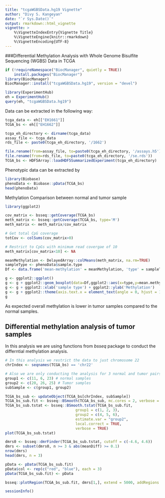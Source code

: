 ```yaml
---
title: "tcgaWGBSData.hg19 Vignette"
author: "Divy S. Kangeyan"
date: "`r Sys.Date()`"
output: rmarkdown::html_vignette
vignette: >
    %\VignetteIndexEntry{Vignette Title}
    %\VignetteEngine{knitr::rmarkdown}
    %\VignetteEncoding{UTF-8}
---
```


###Differential Methylation Analysis with Whole Genome Bisulfite Sequencing (WGBS) Data in TCGA
```r
if (!requireNamespace("BiocManager", quietly = TRUE))
    install.packages("BiocManager")
library(BiocManager)
BiocManager::install("tcgaWGBSData.hg19", version = "devel")
```

```r
library(ExperimentHub)
eh = ExperimentHub()
query(eh, "tcgaWGBSData.hg19")
```

Data can be extracted in the following way:
```r
tcga_data <- eh[["EH1661"]]
TCGA_bs <- eh[["EH1662"]]

tcga_eh_directory <- dirname(tcga_data)
assay_file <- tcga_data
rds_file <- paste0(tcga_eh_directory, '/1662')

file.rename(from=assay_file, to=paste0(tcga_eh_directory, '/assays.h5'))
file.rename(from=rds_file, to=paste0(tcga_eh_directory, '/se.rds'))
TCGA_bs <- HDF5Array::loadHDF5SummarizedExperiment(tcga_eh_directory)
```

Phenotypic data can be extracted by
```r
library(Biobase)
phenoData <- Biobase::pData(TCGA_bs)
head(phenoData)
```


Methylation Comparison between normal and tumor sample
```r
library(ggplot2)

cov_matrix <- bsseq::getCoverage(TCGA_bs)
meth_matrix <- bsseq::getCoverage(TCGA_bs, type='M')
meth_matrix <- meth_matrix/cov_matrix

# Get total CpG coverage
totCov <- colSums(cov_matrix>0)

# Restrict to CpGs with minimum read covergae of 10
meth_matrix[cov_matrix<10] <- NA 

meanMethylation <- DelayedArray::colMeans(meth_matrix, na.rm=TRUE)
sampleType <- phenoData$sample.type
Df <- data.frame('mean-methylation' = meanMethylation, 'type' = sampleType)

g <- ggplot2::ggplot() 
g <- g + ggplot2::geom_boxplot(data=Df,ggplot2::aes(x=type,y=mean.methylation))
g <- g + ggplot2::xlab('sample type') + ggplot2::ylab('Methylation') 
g <- g + ggplot2::theme(axis.text.x = element_text(angle = 0, hjust = 1))
g

```

As expected overall methylation is lower in tumor samples compared to the normal samples.


## Differential methylation analysis of tumor samples
In this analysis we are using functions from *bsseq* package to conduct the differntial methylation analysis.
```r
# In this analysis we restrict the data to just chromosome 22
chrIndex <- seqnames(TCGA_bs) == 'chr22'

# Also we are only conducting the analysis for 3 normal and tumor pairs
group1 <- c(11, 6, 23) # normal samples
group2 <- c(20, 26, 25) # Tumor samples
subSample <- c(group1, group2)

TCGA_bs_sub <- updateObject(TCGA_bs[chrIndex, subSample])
TCGA_bs_sub.fit <- bsseq::BSmooth(TCGA_bs_sub, mc.cores = 2, verbose = TRUE)
TCGA_bs_sub.tstat <- bsseq::BSmooth.tstat(TCGA_bs_sub.fit, 
                                group1 = c(1, 2, 3),
                                group2 = c(4, 5, 6), 
                                estimate.var = "group2",
                                local.correct = TRUE,
                                verbose = TRUE)
plot(TCGA_bs_sub.tstat)
```



```r
dmrs0 <- bsseq::dmrFinder(TCGA_bs_sub.tstat, cutoff = c(-4.6, 4.6))
dmrs <- subset(dmrs0, n >= 3 & abs(meanDiff) >= 0.1)
nrow(dmrs)
head(dmrs, n = 3)

pData <- pData(TCGA_bs_sub.fit)
pData$col <- rep(c("red", "blue"), each = 3)
pData(TCGA_bs_sub.fit) <- pData

bsseq::plotRegion(TCGA_bs_sub.fit, dmrs[1,], extend = 5000, addRegions = dmrs)
```

```r
sessionInfo()
```




